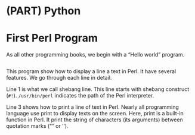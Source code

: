 # (PART) Python {-}

# First Perl Program



As all other programming books, we begin with a “Hello world” program. 

```perl
```

This program show how to display a line a text in Perl. It have several features. We go through each line in detail. 

Line 1 is what we call shebang line. This line starts with shebang construct (`#!`). `/usr/bin/perl` indicates the path of the Perl interpreter. 

Line 3 shows how to print a line of text in Perl. Nearly all programming language use print to display texts on the screen. Here, print is a built-in function in Perl. It print the string of characters (its arguments) between quotation marks (“” or ‘’).

